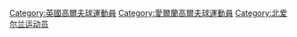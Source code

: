[[Category:英國高爾夫球運動員|Category:英國高爾夫球運動員]]
[[Category:愛爾蘭高爾夫球運動員|Category:愛爾蘭高爾夫球運動員]]
[[Category:北爱尔兰运动员|Category:北爱尔兰运动员]]